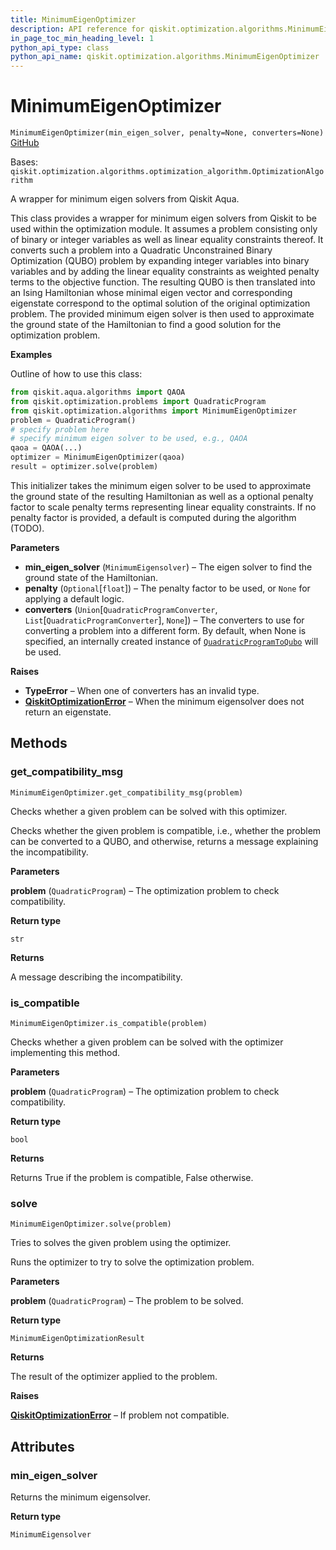 ```yaml
---
title: MinimumEigenOptimizer
description: API reference for qiskit.optimization.algorithms.MinimumEigenOptimizer
in_page_toc_min_heading_level: 1
python_api_type: class
python_api_name: qiskit.optimization.algorithms.MinimumEigenOptimizer
---
```


# MinimumEigenOptimizer

<span id="qiskit.optimization.algorithms.MinimumEigenOptimizer" />

`MinimumEigenOptimizer(min_eigen_solver, penalty=None, converters=None)` [GitHub](https://github.com/qiskit-community/qiskit-aqua/tree/stable/0.9/qiskit/optimization/algorithms/minimum_eigen_optimizer.py "view source code")

Bases: `qiskit.optimization.algorithms.optimization_algorithm.OptimizationAlgorithm`

A wrapper for minimum eigen solvers from Qiskit Aqua.

This class provides a wrapper for minimum eigen solvers from Qiskit to be used within the optimization module. It assumes a problem consisting only of binary or integer variables as well as linear equality constraints thereof. It converts such a problem into a Quadratic Unconstrained Binary Optimization (QUBO) problem by expanding integer variables into binary variables and by adding the linear equality constraints as weighted penalty terms to the objective function. The resulting QUBO is then translated into an Ising Hamiltonian whose minimal eigen vector and corresponding eigenstate correspond to the optimal solution of the original optimization problem. The provided minimum eigen solver is then used to approximate the ground state of the Hamiltonian to find a good solution for the optimization problem.

**Examples**

Outline of how to use this class:

```python
from qiskit.aqua.algorithms import QAOA
from qiskit.optimization.problems import QuadraticProgram
from qiskit.optimization.algorithms import MinimumEigenOptimizer
problem = QuadraticProgram()
# specify problem here
# specify minimum eigen solver to be used, e.g., QAOA
qaoa = QAOA(...)
optimizer = MinimumEigenOptimizer(qaoa)
result = optimizer.solve(problem)
```

This initializer takes the minimum eigen solver to be used to approximate the ground state of the resulting Hamiltonian as well as a optional penalty factor to scale penalty terms representing linear equality constraints. If no penalty factor is provided, a default is computed during the algorithm (TODO).

**Parameters**

*   **min\_eigen\_solver** (`MinimumEigensolver`) – The eigen solver to find the ground state of the Hamiltonian.
*   **penalty** (`Optional`\[`float`]) – The penalty factor to be used, or `None` for applying a default logic.
*   **converters** (`Union`\[`QuadraticProgramConverter`, `List`\[`QuadraticProgramConverter`], `None`]) – The converters to use for converting a problem into a different form. By default, when None is specified, an internally created instance of [`QuadraticProgramToQubo`](qiskit.optimization.converters.QuadraticProgramToQubo "qiskit.optimization.converters.QuadraticProgramToQubo") will be used.

**Raises**

*   **TypeError** – When one of converters has an invalid type.
*   [**QiskitOptimizationError**](qiskit.optimization.QiskitOptimizationError "qiskit.optimization.QiskitOptimizationError") – When the minimum eigensolver does not return an eigenstate.

## Methods

### get\_compatibility\_msg

<span id="qiskit.optimization.algorithms.MinimumEigenOptimizer.get_compatibility_msg" />

`MinimumEigenOptimizer.get_compatibility_msg(problem)`

Checks whether a given problem can be solved with this optimizer.

Checks whether the given problem is compatible, i.e., whether the problem can be converted to a QUBO, and otherwise, returns a message explaining the incompatibility.

**Parameters**

**problem** (`QuadraticProgram`) – The optimization problem to check compatibility.

**Return type**

`str`

**Returns**

A message describing the incompatibility.

### is\_compatible

<span id="qiskit.optimization.algorithms.MinimumEigenOptimizer.is_compatible" />

`MinimumEigenOptimizer.is_compatible(problem)`

Checks whether a given problem can be solved with the optimizer implementing this method.

**Parameters**

**problem** (`QuadraticProgram`) – The optimization problem to check compatibility.

**Return type**

`bool`

**Returns**

Returns True if the problem is compatible, False otherwise.

### solve

<span id="qiskit.optimization.algorithms.MinimumEigenOptimizer.solve" />

`MinimumEigenOptimizer.solve(problem)`

Tries to solves the given problem using the optimizer.

Runs the optimizer to try to solve the optimization problem.

**Parameters**

**problem** (`QuadraticProgram`) – The problem to be solved.

**Return type**

`MinimumEigenOptimizationResult`

**Returns**

The result of the optimizer applied to the problem.

**Raises**

[**QiskitOptimizationError**](qiskit.optimization.QiskitOptimizationError "qiskit.optimization.QiskitOptimizationError") – If problem not compatible.

## Attributes

<span id="qiskit.optimization.algorithms.MinimumEigenOptimizer.min_eigen_solver" />

### min\_eigen\_solver

Returns the minimum eigensolver.

**Return type**

`MinimumEigensolver`

